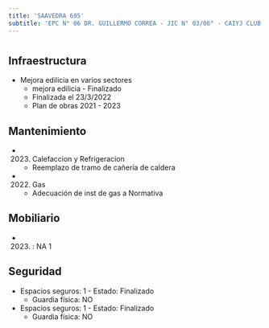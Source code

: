 ```yaml
---
title: 'SAAVEDRA 695'
subtitle: 'EPC N° 06 DR. GUILLERMO CORREA - JIC N° 03/06° - CAIYJ CLUB DE CHICOS BALVANERA'
---
```


#
## Infraestructura

* Mejora edilicia en varios sectores 
    + mejora edilicia - Finalizado 
    + Finalizada el 23/3/2022 
    + Plan de obras 2021 - 2023 






## Mantenimiento

*  (2023) Calefaccion y Refrigeracion 
    + Reemplazo de tramo de cañería de caldera

*  (2022) Gas 
    + Adecuación de inst de gas a Normativa





## Mobiliario

*  (2023) : NA 1 





## Seguridad

*  Espacios seguros: 1 - Estado: Finalizado 
    + Guardia física: NO

*  Espacios seguros: 1 - Estado: Finalizado 
    + Guardia física: NO



